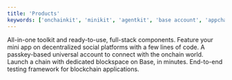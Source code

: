 ```yaml
---
title: 'Products'
keywords: ['onchainkit', 'minikit', 'agentkit', 'base account', 'appchains', 'paymaster','l3','deploy a chain','smart wallet', 'onchaintestkit', 'testing']
---
```


<CardGroup cols={2}>
  <Card title="OnchainKit" icon="puzzle-piece" href="/onchainkit/getting-started">
    All-in-one toolkit and ready-to-use, full-stack components.
  </Card>
  <Card title="MiniKit" icon="bullhorn" href="/base-app/build-with-minikit/quickstart">
    Feature your mini app on decentralized social platforms with a few lines of code.
  </Card>
  <Card title="Smart Wallet" icon="fingerprint" href="/smart-wallet/quickstart">
    A passkey-based universal account to connect with the onchain world.
  </Card>
  <Card title="Base Appchains" icon="cube" href="https://docs.cdp.coinbase.com/appchains/docs/welcome">
    Launch a chain with dedicated blockspace on Base, in minutes.
  </Card>
  <Card title="OnchainTestKit" icon="flask" href="/onchainkit/guides/testing-with-onchaintestkit">
    End-to-end testing framework for blockchain applications.
  </Card>
</CardGroup>


<PolicyBanner />